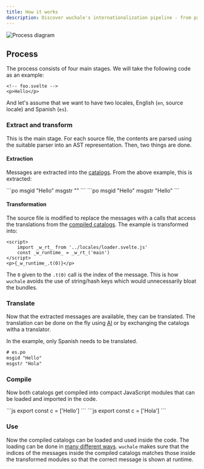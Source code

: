 ```yaml
---
title: How it works
description: Discover wuchale's internationalization pipeline - from parsing source files and extracting messages into .po catalogs, to compiling them into efficient JavaScript modules for runtime use.
---
```


![Process diagram](/diagram.svg)

## Process

The process consists of four main stages. We will take the following code as an example:

```svelte
<!-- foo.svelte -->
<p>Hello</p>
```


And let's assume that we want to have two locales, English (`en`, source locale) and Spanish (`es`).

### Extract and transform

This is the main stage. For each source file, the contents are parsed using the
suitable parser into an AST representation. Then, two things are done.

#### Extraction

Messages are extracted into the [catalogs](/concepts/catalogs#po-files). From the above example, this is extracted:

<Tabs>
    <TabItem label="es.po">
        ```po
        msgid "Hello"
        msgstr ""
        ```
    </TabItem>
    <TabItem label="en.po">
        ```po
        msgid "Hello"
        msgstr "Hello"
        ```
    </TabItem>
</Tabs>

#### Transformation

The source file is modified to replace the messages with a calls that access the
translations from the [compiled catalogs](/concepts/catalogs#compiled-catalogs).
The example is transformed into:

```svelte
<script>
    import _w_rt_ from '../locales/loader.svelte.js'
    const _w_runtime_ = _w_rt_('main')
</script>
<p>{_w_runtime_.t(0)}</p>
```

The `0` given to the `.t(0)` call is the index of the message. This is how
`wuchale` avoids the use of string/hash keys which would unnecessarily bloat
the bundles.

### Translate

Now that the extracted messages are available, they can be translated. The
translation can be done on the fly using [AI](/guides/ai) or by
exchanging the catalogs witha a translator.

In the example, only Spanish needs to be translated.

```diff lang="po" ins="Hola"
# es.po
msgid "Hello"
msgstr "Hola"
```

### Compile

Now both catalogs get compiled into compact JavaScript modules that can be loaded and imported in the code.

<Tabs>
    <TabItem label="en.compiled.js">
        ```js
        export const c = ['Hello']
        ```
    </TabItem>
    <TabItem label="es.compiled.js">
        ```js
        export const c = ['Hola']
        ```
    </TabItem>
</Tabs>

### Use

Now the compiled catalogs can be loaded and used inside the code. The loading
can be done in [many different ways](/guides/loading). `wuchale` makes sure
that the indices of the messages inside the compiled catalogs matches those inside
the transformed modules so that the correct message is shown at runtime.
